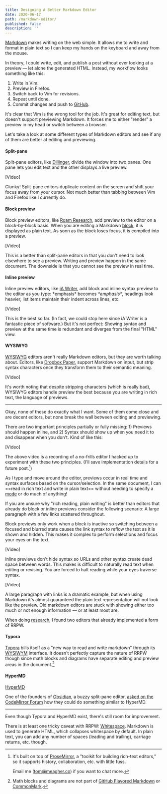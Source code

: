 ```yaml
---
title: Designing A Better Markdown Editor
date: 2020-06-17
path: /markdown-editor/
published: false
description: ''
---
```


[Markdown](https://en.wikipedia.org/wiki/Markdown) makes writing on the web simple. It allows me to write and format in plain text so I can keep my hands on the keyboard and away from the mouse.

In theory, I could write, edit, and publish a post without ever looking at a preview — let alone the generated HTML. Instead, my workflow looks something like this:

1. Write in Vim.
2. Preview in Firefox.
3. Switch back to Vim for revisions.
4. Repeat until done.
5. Commit changes and push to [GitHub](https://github.com/tmm/www).

It's clear that Vim is the wrong tool for the job. It's great for editing text, but doesn't support previewing Markdown. It forces me to either "render" a preview in my head or switch between a browser.

Let's take a look at some different types of Markdown editors and see if any of them are better at editing and previewing.

#### Split-pane

Split-pane editors, like [Dillinger](https://dillinger.io), divide the window into two panes. One pane lets you edit text and the other displays a live preview.

[Video]

Clunky! Split-pane editors duplicate content on the screen and shift your focus away from your cursor. Not much better than tabbing between Vim and Firefox like I currently do.

#### Block preview

Block preview editors, like [Roam Research](https://roamresearch.com/), add preview to the editor on a block-by-block basis. When you are editing a Markdown [block](https://daringfireball.net/projects/markdown/syntax#block), it is displayed as plain text. As soon as the block loses focus, it is compiled into a preview.

[Video]

This is a better than split-pane editors in that you don't need to look elsewhere to see a preview. Writing and preview happen in the same document. The downside is that you cannot see the preview in real time.

#### Inline preview

Inline preview editors, like [iA Writer](https://ia.net/writer), add block and inline syntax preview to the editor as you type: \*emphasis\* becomes _\*emphasis\*_, headings look heavier, list items maintain their indent across lines, etc.

[Video]

This is the best so far. (In fact, we could stop here since iA Writer is a fantastic piece of software.) But it's not perfect: Showing syntax and preview at the same time is redundant and diverges from the final "HTML" view.

#### WYSIWYG

[WYSIWYG](https://en.wikipedia.org/wiki/WYSIWYG) editors aren't really Markdown editors, but they are worth talking about. Editors, like [Dropbox Paper](https://www.dropbox.com/paper), support Markdown on input, but strip syntax characters once they transform them to their semantic meaning.

[Video]

It's worth noting that despite stripping characters (which is really bad), WYSIWYG editors handle preview the best because you are writing in rich text, the language of previews.

***

Okay, none of these do exactly what I want. Some of them come close and are decent editors, but none break the wall between editing and previewing.

There are two important principles partially or fully missing: 1) Previews should happen inline, and 2) Syntax should show up when you need it to and disappear when you don't. Kind of like this:

[Video]

The above video is a recording of a no-frills editor I hacked up to experiment with these two principles. (I'll save implementation details for a future post.[^1])

As I type and move around the editor, previews occur in real time and syntax surfaces based on the cursor/selection. In the same document, I can ==read in rich text and write in plain text== without needing to specify a [mode](https://en.wikipedia.org/wiki/Mode_(user_interface)) or do much of anything!

If you are unsure why "rich reading, plain writing" is better than editors that already do block or inline previews consider the following scenario: A large paragraph with a few links scattered
throughout.

Block previews only work when a block is inactive so switching between a focused and blurred state causes the link syntax to reflow the text as it is shown and hidden. This makes it complex to perform selections and focus your eyes on the text.

[Video]

Inline previews don't hide syntax so URLs and other syntax create dead space between words. This makes is difficult to naturally read text when editing or revising. You are forced to halt reading while your eyes traverse syntax.

[Video]

A large paragraph with links is a dramatic example, but when using Markdown it's almost guaranteed the plain text representation will not look like the preview. Old markdown editors are stuck with showing either too much or not enough information — or at least most are.

When doing [research](https://www.are.na/tmm/mizaru), I found two editors that already implemented a form of RRPW.

#### Typora

[Typora](https://typora.io) bills itself as a "new way to read and write markdown" through its [WYSIWYM](https://en.wikipedia.org/wiki/WYSIWYM) interface. It doesn't perfectly capture the nature of RRPW though since math blocks and diagrams have separate editing and preview areas in the document.[^2]

#### HyperMD

[HyperMD](https://github.com/laobubu/HyperMD)

One of the founders of [Obsidian](https://obsidian.md), a buzzy split-pane editor, [asked on the CodeMirror Forum](https://discuss.codemirror.net/t/implementing-wysiwyg-markdown-editor-in-codemirror/2403) how they could do something similar to HyperMD.

***

Even though Typora and HyperMD exist, there's still room for improvement.

There is at least one tricky caveat with RRPW: [Whitespace](https://en.wikipedia.org/wiki/Whitespace_character). Markdown is used to generate HTML, which collapses whitespace by default. In plain text, you can add any number of spaces (leading and trailing), carriage returns, etc. though.

[^1]:
    It's built on top of [ProseMirror](https://prosemirror.net), a "toolkit for building rich-text editors," so it supports history, collaboration, etc. with little fuss.

    Email me (tom@meagher.co) if you want to chat more.

[^2]: Math blocks and diagrams are not part of [GitHub Flavored Markdown](https://github.github.com/gfm/) or [CommonMark](https://spec.commonmark.org/0.29/).

